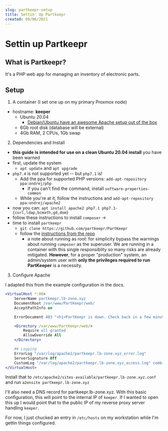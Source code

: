 ```yaml
---
slug: partkeepr-setup
title: Settin' Up Partkeepr
created: 09/06/2021
---
```


# Settin up Partkeepr

## What is Partkeepr?

It's a PHP web app for managing an inventory of electronic parts.

## Setup

1) A container (I set one up on my primary Proxmox node)

- hostname: **keeper**
    - Ubuntu 20.04
        - [Debian/Ubuntu have an awesome Apache setup out of the box](https://arstechnica.com/information-technology/2020/05/apache-101-0-wordpress-in-15-minutes/)
    - 6Gb root disk (database will be external)
    - 4Gb RAM, 2 CPUs, 1Gb swap

2) Dependencies and Install

- **this guide is intended for use on a clean Ubuntu 20.04 install** you have been warned
- first, update the system
    - `apt update` and `apt upgrade`
- `php7.4` is not supported yet -- but `php7.1` is!
    - Add the ppa for supported PHP versions: `add-apt-repository ppa:ondrej/php`
        - if you can't find the command, install `software-properties-common`
    - While you're at it, follow the instructions and `add-apt-repository ppa:ondrej/apache2`
- now you can: `apt install apache2 php7.1 php7.1-{curl,ldap,bcmath,gd,dom}`
- follow these instructions to install `composer` -> [](https://getcomposer.org/download/)
- time to install `partkeepr`
    - `git clone https://github.com/partkeepr/PartKeepr`
    - follow the [instructions from the repo](https://github.com/partkeepr/PartKeepr/blob/master/documentation/Installation.md)
        - a note about running as root: for simplicity bypass the warnings about running `composer` as the superuser. We are running in a container with this single responsiblity so many risks are already mitigated. **However**, for a proper "production" system, an admin/system user with **only the privileges required to run PartKeeper** is a necessity. 

3) Configure Apache

I adapted this from the example configuration in the docs.
```apache
<VirtualHost *:80>
	ServerName partkeepr.lb-zone.xyz
	DocumentRoot /var/www/PartKeepr/web/
	AcceptPathInfo on

	ErrorDocument 403 "<h1>PartKeepr is down. Check back in a few minutes or email Val.</h1>"

	<Directory /var/www/PartKeepr/web/>
		Require all granted
		AllowOverride All
	</Directory>

	## Logging
	ErrorLog "/var/log/apache2/partkeepr.lb-zone.xyz_error.log"
	ServerSignature Off
	CustomLog "/var/log/apache2/partkeepr.lb-zone.xyz_access.log" combined
</VirtualHost>
```

Install that to `/etc/apache2/sites-available/partkeepr.lb-zone.xyz.conf` and run `a2ensite partkeepr.lb-zone.xyz`

I'll also need a DNS record for partkeepr.lb-zone.xyz. With this basic configuration, this will point to the internal IP of `keeper`. If I wanted to open this up I would point that to the public IP of my reverse proxy server handling `keeper`.

For now, I just chucked an entry in `/etc/hosts` on my workstation while I'm gettin things configured.

